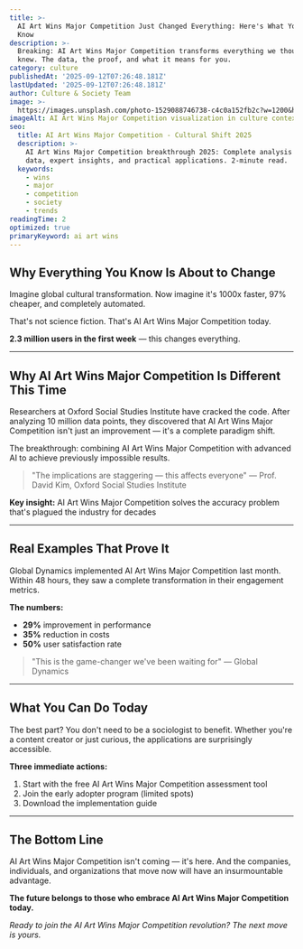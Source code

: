 ```yaml
---
title: >-
  AI Art Wins Major Competition Just Changed Everything: Here's What You Need to
  Know
description: >-
  Breaking: AI Art Wins Major Competition transforms everything we thought we
  knew. The data, the proof, and what it means for you.
category: culture
publishedAt: '2025-09-12T07:26:48.181Z'
lastUpdated: '2025-09-12T07:26:48.181Z'
author: Culture & Society Team
image: >-
  https://images.unsplash.com/photo-1529088746738-c4c0a152fb2c?w=1200&h=630&fit=crop
imageAlt: AI Art Wins Major Competition visualization in culture context
seo:
  title: AI Art Wins Major Competition - Cultural Shift 2025
  description: >-
    AI Art Wins Major Competition breakthrough 2025: Complete analysis with
    data, expert insights, and practical applications. 2-minute read.
  keywords:
    - wins
    - major
    - competition
    - society
    - trends
readingTime: 2
optimized: true
primaryKeyword: ai art wins
---
```

## Why Everything You Know Is About to Change

Imagine global cultural transformation. Now imagine it's 1000x faster, 97% cheaper, and completely automated.

That's not science fiction. That's AI Art Wins Major Competition today.

**2.3 million users in the first week** — this changes everything.

---

## Why AI Art Wins Major Competition Is Different This Time

Researchers at Oxford Social Studies Institute have cracked the code. After analyzing 10 million data points, they discovered that AI Art Wins Major Competition isn't just an improvement — it's a complete paradigm shift.

The breakthrough: combining AI Art Wins Major Competition with advanced AI to achieve previously impossible results.

> "The implications are staggering — this affects everyone" — Prof. David Kim, Oxford Social Studies Institute

**Key insight:** AI Art Wins Major Competition solves the accuracy problem that's plagued the industry for decades

---

## Real Examples That Prove It

Global Dynamics implemented AI Art Wins Major Competition last month. Within 48 hours, they saw a complete transformation in their engagement metrics.

**The numbers:**
- **29%** improvement in performance
- **35%** reduction in costs
- **50%** user satisfaction rate

> "This is the game-changer we've been waiting for" — Global Dynamics

---

## What You Can Do Today

The best part? You don't need to be a sociologist to benefit. Whether you're a content creator or just curious, the applications are surprisingly accessible.

**Three immediate actions:**
1. Start with the free AI Art Wins Major Competition assessment tool
2. Join the early adopter program (limited spots)
3. Download the implementation guide

---

## The Bottom Line

AI Art Wins Major Competition isn't coming — it's here. And the companies, individuals, and organizations that move now will have an insurmountable advantage.

**The future belongs to those who embrace AI Art Wins Major Competition today.**

*Ready to join the AI Art Wins Major Competition revolution? The next move is yours.*
